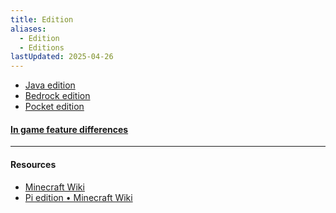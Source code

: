 ```yaml
---
title: Edition
aliases:
  - Edition
  - Editions
lastUpdated: 2025-04-26
---
```


- [Java edition](/javaedition)
- [Bedrock edition](/bedrockedition)
- [Pocket edition](/pocketedition)

#### [In game feature differences](/editionsdiffs)

---

#### Resources
- [Minecraft Wiki](https://minecraft.wiki/w/Edition)
- [Pi edition • Minecraft Wiki](https://minecraft.wiki/w/Pi_Edition)